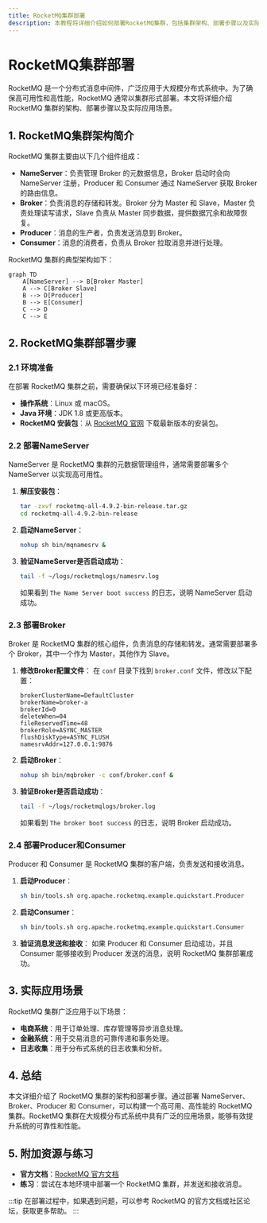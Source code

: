 ```yaml
---
title: RocketMQ集群部署
description: 本教程将详细介绍如何部署RocketMQ集群，包括集群架构、部署步骤以及实际应用场景。适合初学者学习RocketMQ的集群部署。
---
```


# RocketMQ集群部署

RocketMQ 是一个分布式消息中间件，广泛应用于大规模分布式系统中。为了确保高可用性和高性能，RocketMQ 通常以集群形式部署。本文将详细介绍 RocketMQ 集群的架构、部署步骤以及实际应用场景。

## 1. RocketMQ集群架构简介

RocketMQ 集群主要由以下几个组件组成：

- **NameServer**：负责管理 Broker 的元数据信息，Broker 启动时会向 NameServer 注册，Producer 和 Consumer 通过 NameServer 获取 Broker 的路由信息。
- **Broker**：负责消息的存储和转发。Broker 分为 Master 和 Slave，Master 负责处理读写请求，Slave 负责从 Master 同步数据，提供数据冗余和故障恢复。
- **Producer**：消息的生产者，负责发送消息到 Broker。
- **Consumer**：消息的消费者，负责从 Broker 拉取消息并进行处理。

RocketMQ 集群的典型架构如下：

```mermaid
graph TD
    A[NameServer] --> B[Broker Master]
    A --> C[Broker Slave]
    B --> D[Producer]
    B --> E[Consumer]
    C --> D
    C --> E
```

## 2. RocketMQ集群部署步骤

### 2.1 环境准备

在部署 RocketMQ 集群之前，需要确保以下环境已经准备好：

- **操作系统**：Linux 或 macOS。
- **Java 环境**：JDK 1.8 或更高版本。
- **RocketMQ 安装包**：从 [RocketMQ 官网](https://rocketmq.apache.org/) 下载最新版本的安装包。

### 2.2 部署NameServer

NameServer 是 RocketMQ 集群的元数据管理组件，通常需要部署多个 NameServer 以实现高可用性。

1. **解压安装包**：
   ```bash
   tar -zxvf rocketmq-all-4.9.2-bin-release.tar.gz
   cd rocketmq-all-4.9.2-bin-release
   ```

2. **启动NameServer**：
   ```bash
   nohup sh bin/mqnamesrv &
   ```

3. **验证NameServer是否启动成功**：
   ```bash
   tail -f ~/logs/rocketmqlogs/namesrv.log
   ```
   如果看到 `The Name Server boot success` 的日志，说明 NameServer 启动成功。

### 2.3 部署Broker

Broker 是 RocketMQ 集群的核心组件，负责消息的存储和转发。通常需要部署多个 Broker，其中一个作为 Master，其他作为 Slave。

1. **修改Broker配置文件**：
   在 `conf` 目录下找到 `broker.conf` 文件，修改以下配置：
   ```properties
   brokerClusterName=DefaultCluster
   brokerName=broker-a
   brokerId=0
   deleteWhen=04
   fileReservedTime=48
   brokerRole=ASYNC_MASTER
   flushDiskType=ASYNC_FLUSH
   namesrvAddr=127.0.0.1:9876
   ```

2. **启动Broker**：
   ```bash
   nohup sh bin/mqbroker -c conf/broker.conf &
   ```

3. **验证Broker是否启动成功**：
   ```bash
   tail -f ~/logs/rocketmqlogs/broker.log
   ```
   如果看到 `The broker boot success` 的日志，说明 Broker 启动成功。

### 2.4 部署Producer和Consumer

Producer 和 Consumer 是 RocketMQ 集群的客户端，负责发送和接收消息。

1. **启动Producer**：
   ```bash
   sh bin/tools.sh org.apache.rocketmq.example.quickstart.Producer
   ```

2. **启动Consumer**：
   ```bash
   sh bin/tools.sh org.apache.rocketmq.example.quickstart.Consumer
   ```

3. **验证消息发送和接收**：
   如果 Producer 和 Consumer 启动成功，并且 Consumer 能够接收到 Producer 发送的消息，说明 RocketMQ 集群部署成功。

## 3. 实际应用场景

RocketMQ 集群广泛应用于以下场景：

- **电商系统**：用于订单处理、库存管理等异步消息处理。
- **金融系统**：用于交易消息的可靠传递和事务处理。
- **日志收集**：用于分布式系统的日志收集和分析。

## 4. 总结

本文详细介绍了 RocketMQ 集群的架构和部署步骤。通过部署 NameServer、Broker、Producer 和 Consumer，可以构建一个高可用、高性能的 RocketMQ 集群。RocketMQ 集群在大规模分布式系统中具有广泛的应用场景，能够有效提升系统的可靠性和性能。

## 5. 附加资源与练习

- **官方文档**：[RocketMQ 官方文档](https://rocketmq.apache.org/docs/)
- **练习**：尝试在本地环境中部署一个 RocketMQ 集群，并发送和接收消息。

:::tip
在部署过程中，如果遇到问题，可以参考 RocketMQ 的官方文档或社区论坛，获取更多帮助。
:::